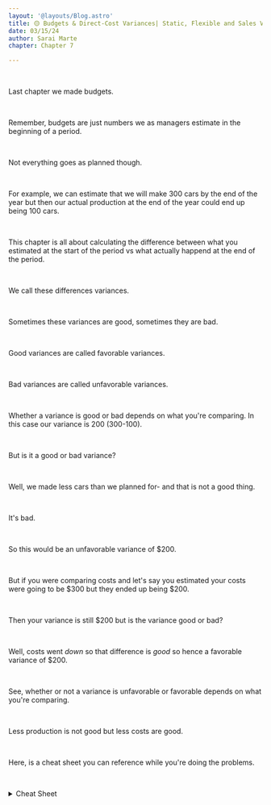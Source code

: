 ```yaml
---
layout: '@layouts/Blog.astro'
title: 🟡 Budgets & Direct-Cost Variances| Static, Flexible and Sales Volume Variance
date: 03/15/24
author: Sarai Marte
chapter: Chapter 7

---
```



<span style=" font-family: var(--primaryFont);">

&nbsp;&nbsp;&nbsp;&nbsp;

Last chapter we made budgets. 

&nbsp;&nbsp;&nbsp;&nbsp;

Remember, budgets are just numbers we as managers estimate in the beginning of a period. 

&nbsp;&nbsp;&nbsp;&nbsp;

Not everything goes as planned though.

&nbsp;&nbsp;&nbsp;&nbsp;

For example, we can estimate that we will make 300 cars by the end of the year but then our actual production at the end of the year could end up being 100 cars. 

&nbsp;&nbsp;&nbsp;&nbsp;

This chapter is all about calculating the difference between what you estimated at the start of the period vs what actually happend at the end of the period.

&nbsp;&nbsp;&nbsp;&nbsp;

We call these differences variances.

&nbsp;&nbsp;&nbsp;&nbsp;

Sometimes these variances are good, sometimes they are bad. 

&nbsp;&nbsp;&nbsp;&nbsp;

Good variances are called favorable variances.

&nbsp;&nbsp;&nbsp;&nbsp;

Bad variances are called unfavorable variances.

&nbsp;&nbsp;&nbsp;&nbsp;

Whether a variance is good or bad depends on what you're comparing. In this case our variance is 200 (300-100). 

&nbsp;&nbsp;&nbsp;&nbsp;

But is it a good or bad variance?

&nbsp;&nbsp;&nbsp;&nbsp;

Well, we made less cars than we planned for- and that is not a good thing.

&nbsp;&nbsp;&nbsp;&nbsp;

It's bad.  

&nbsp;&nbsp;&nbsp;&nbsp;

So this would be an unfavorable variance of $200. 

&nbsp;&nbsp;&nbsp;&nbsp;

But if you were comparing costs and let's say you estimated your costs were going to be $300 but they ended up being $200.

&nbsp;&nbsp;&nbsp;&nbsp;

Then your variance is still $200 but is the variance good or bad?

&nbsp;&nbsp;&nbsp;&nbsp;

Well, costs went *down* so that difference is *good* so hence a favorable variance of $200.

&nbsp;&nbsp;&nbsp;&nbsp;

See, whether or not a variance is unfavorable or favorable depends on what you're comparing.

&nbsp;&nbsp;&nbsp;&nbsp;

Less production is not good but less costs are good.

&nbsp;&nbsp;&nbsp;&nbsp;

Here, is a cheat sheet you can reference while you're doing the problems.

&nbsp;&nbsp;&nbsp;&nbsp;

<details>
  <summary>Cheat Sheet</summary>
   &nbsp;&nbsp;&nbsp;&nbsp;

    Tip: Everytime you do a problem- try writing down the formula first, then refer to this sheet to get what you're missing. Keep doing this and you'll train your brain to recall the formulas and you won't need to look at the sheet anymore!

    &nbsp;&nbsp;&nbsp;&nbsp;

    Note: I also have a way I remember them without looking at the sheet. See the example videos where I explain it.

    &nbsp;&nbsp;&nbsp;&nbsp;

    Static Budget Variance = Actual - Static

    &nbsp;&nbsp;&nbsp;&nbsp;

    Flexible Budget Variance = Actual - Flexible

    &nbsp;&nbsp;&nbsp;&nbsp;

    Sales Volume Variance = Flex - Static

    &nbsp;&nbsp;&nbsp;&nbsp;

    The sign does not determine whether or not a variance is unfavorable or favorable- it depends on what you're comparing.

    &nbsp;&nbsp;&nbsp;&nbsp;


</details>




</span>

